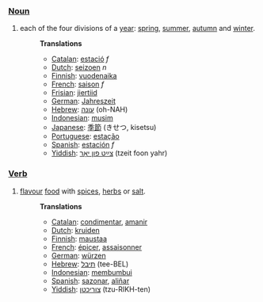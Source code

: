 ===[[Noun]]===
# each of the four divisions of a [[year]]: [[spring]], [[summer]], [[autumn]] and [[winter]].
#:'''Translations'''
#:* [[Catalan]]: [[estació]] ''f''
#:* [[Dutch]]: [[seizoen]] ''n''
#:* [[Finnish]]: [[vuodenaika]]
#:* [[French]]: [[saison]] ''f''
#:* [[Frisian]]: [[jiertiid]]
#:* [[German]]: [[Jahreszeit]]
#:* [[Hebrew]]: [[עונה]] (oh-NAH)
#:* [[Indonesian]]: [[musim]]
#:* [[Japanese]]: [[季節]] (きせつ, kisetsu)
#:* [[Portuguese]]: [[estação]]
#:* [[Spanish]]: [[estación]] ''f''
#:* [[Yiddish]]: [[צײַט פון יאָר]] (tzeit foon yahr)

===[[Verb]]===
# [[flavour]] [[food]] with [[spice|spices]], [[herb|herbs]] or [[salt]].
#:'''Translations'''
#:* [[Catalan]]: [[condimentar]], [[amanir]]
#:* [[Dutch]]: [[kruiden]]
#:* [[Finnish]]: [[maustaa]]
#:* [[French]]: [[épicer]], [[assaisonner]]
#:* [[German]]: [[würzen]]
#:* [[Hebrew]]: [[תיבל]] (tee-BEL)
#:* [[Indonesian]]: [[bumbu|membumbui]]
#:* [[Spanish]]: [[sazonar]], [[aliñar]]
#:* [[Yiddish]]: [[צוריכטן]] (tzu-RIKH-ten)